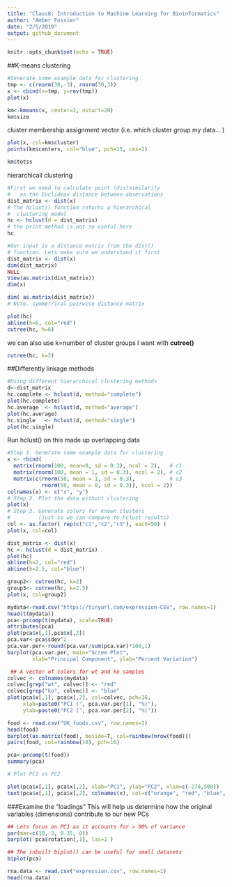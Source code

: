 ```yaml
---
title: "Class8: Introduction to Machine Learning for Bioinformatics"
author: "Amber Fossier"
date: "2/5/2019"
output: github_document
---
```


```r
knitr::opts_chunk$set(echo = TRUE)
```

##K-means clustering

```r
#Generate some example data for clustering
tmp <- c(rnorm(30,-3), rnorm(30,3))
x <- cbind(x=tmp, y=rev(tmp))
plot(x)

```

```r
km<-kmeans(x, center=2, nstart=20)
km$size
```
cluster membership assignment vector (i.e. which cluster group my data... )
```r
plot(x, col=km$cluster)
points(km$centers, col="blue", pch=15, cex=2)
```

```r
km$totss
```

hierarchicall clustering
```r
#First we need to calculate point (dis)similarity
#   as the Euclidean distance between observations
dist_matrix <- dist(x)
# The hclust() function returns a hierarchical
#  clustering model
hc <- hclust(d = dist_matrix)
# the print method is not so useful here
hc
```
```r
#Our input is a distance matrix from the dist()
# function. Lets make sure we understand it first
dist_matrix <- dist(x)
dim(dist_matrix)
NULL
View(as.matrix(dist_matrix))
dim(x)

dim( as.matrix(dist_matrix))
# Note. symmetrical pairwise distance matrix
```
```r
plot(hc)
abline(h=6, col="red")
cutree(hc, h=6)
```

we can also use k=number of cluster groups I want with **cutree()**
```r
cutree(hc, k=2)
```

##Differently linkage methods
```r
#Using different hierarchical clustering methods
d<-dist_matrix
hc.complete <- hclust(d, method="complete")
plot(hc.complete)
hc.average  <- hclust(d, method="average")
plot(hc.average)
hc.single   <- hclust(d, method="single")
plot(hc.single)
```

Run hclust() on this made up overlapping data
```r
#Step 1. Generate some example data for clustering
x <- rbind(
  matrix(rnorm(100, mean=0, sd = 0.3), ncol = 2),   # c1
  matrix(rnorm(100, mean = 1, sd = 0.3), ncol = 2), # c2
  matrix(c(rnorm(50, mean = 1, sd = 0.3),           # c3
           rnorm(50, mean = 0, sd = 0.3)), ncol = 2))
colnames(x) <- c("x", "y")
# Step 2. Plot the data without clustering
plot(x)
# Step 3. Generate colors for known clusters
#         (just so we can compare to hclust results)
col <- as.factor( rep(c("c1","c2","c3"), each=50) )
plot(x, col=col)
```

```r
dist_matrix <- dist(x)
hc <- hclust(d = dist_matrix)
plot(hc)
abline(h=2, col="red")
abline(h=2.5, col="blue")
```
```r
group2<- cutree(hc, k=2)
group3<- cutree(hc, k=2.5)
plot(x, col=group2)
```


```r
mydata<-read.csv("https://tinyurl.com/expression-CSV", row.names=1)
head(t(mydata))
pca<-prcomp(t(mydata), scale=TRUE)
attributes(pca)
plot(pca$x[,1],pca$x[,2])
pca.var<-pca$sdev^2
pca.var.per<-round(pca.var/sum(pca.var)*100,1)
barplot(pca.var.per, main="Scree Plot",
        xlab="Principal Component", ylab="Percent Variation")
```

```r
 ## A vector of colors for wt and ko samples
colvec <- colnames(mydata)
colvec[grep("wt", colvec)] <- "red"
colvec[grep("ko", colvec)] <- "blue"
plot(pca$x[,1], pca$x[,2], col=colvec, pch=16,
     xlab=paste0("PC1 (", pca.var.per[1], "%)"),
     ylab=paste0("PC2 (", pca.var.per[2], "%)"))
```
```r
food <- read.csv("UK_foods.csv", row.names=1)
head(food)
barplot(as.matrix(food), beside=T, col=rainbow(nrow(food)))
pairs(food, col=rainbow(10), pch=16)

```

```r
pca<-prcomp(t(food))
summary(pca)
```

```r
# Plot PC1 vs PC2

plot(pca$x[,1], pca$x[,2], xlab="PC1", ylab="PC2", xlim=c(-270,500))
text(pca$x[,1], pca$x[,2], colnames(x), col=c("orange", "red", "blue", "darkgreen"))
```

###Examine the "loadings"
This will help us determine how the original variables (dimensions) contribute to our new PCs
```r
## Lets focus on PC1 as it accounts for > 90% of variance 
par(mar=c(10, 3, 0.35, 0))
barplot( pca$rotation[,1], las=2 )
```
```r
## The inbuilt biplot() can be useful for small datasets 
biplot(pca)

```

```r
rna.data <- read.csv("expression.csv", row.names=1)
head(rna.data)
```

